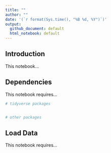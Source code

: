 ```yaml
---
title: ""
author: ""
date: '(`r format(Sys.time(), "%B %d, %Y")`)'
output: 
  github_document: default
  html_notebook: default 
---
```


## Introduction
This notebook...

## Dependencies
This notebook requires...

```r
# tidyverse packages


# other packages

```

## Load Data
This notebook requires...

```r

```
